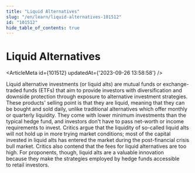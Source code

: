 ```yaml
---
title: "Liquid Alternatives"
slug: "/en/learn/liquid-alternatives-101512"
id: "101512"
hide_table_of_contents: true
---
```



# Liquid Alternatives

<ArticleMeta id={101512} updatedAt={'2023-09-26 13:58:58'} />
<div className='border-solid border-b border-t-0 my-4 border-[var(--ifm-color-gray-300)]' />

Liquid alternative investments (or liquid alts) are mutual funds or exchange-traded funds (ETFs) that aim to provide investors with diversification and downside protection through exposure to alternative investment strategies. These products' selling point is that they are liquid, meaning that they can be bought and sold daily, unlike traditional alternatives which offer monthly or quarterly liquidity. They come with lower minimum investments than the typical hedge fund, and investors don't have to pass net-worth or income requirements to invest. Critics argue that the liquidity of so-called liquid alts will not hold up in more trying market conditions; most of the capital invested in liquid alts has entered the market during the post-financial crisis bull market. Critics also contend that the fees for liquid alternatives are too high. For proponents, though, liquid alts are a valuable innovation because they make the strategies employed by hedge funds accessible to retail investors.
